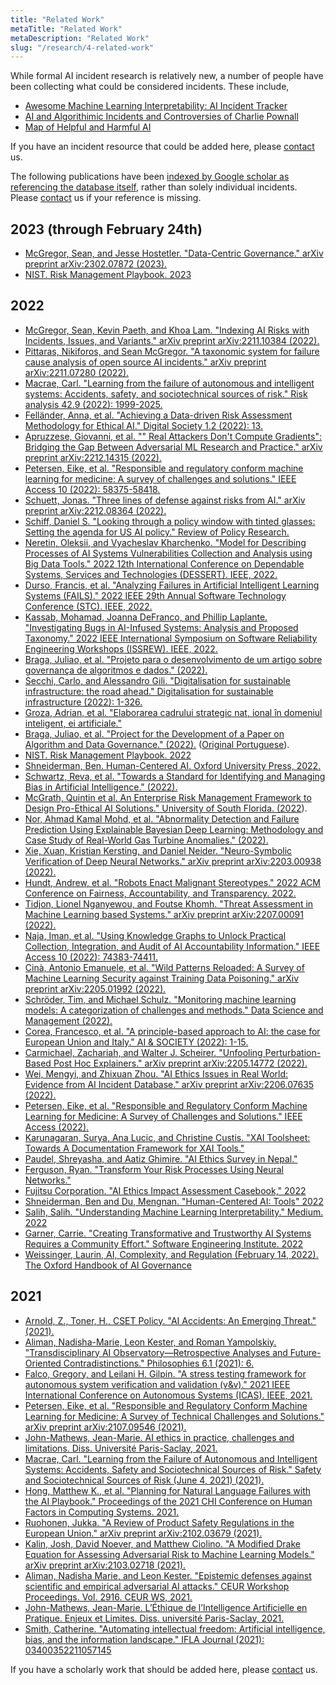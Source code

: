 ```yaml
---
title: "Related Work"
metaTitle: "Related Work"
metaDescription: "Related Work"
slug: "/research/4-related-work"
---
```


While formal AI incident research is relatively new, a number of people have been collecting what could be considered incidents. These include,

* [Awesome Machine Learning Interpretability: AI Incident Tracker](https://github.com/jphall663/awesome-machine-learning-interpretability/blob/master/README.md#ai-incident-tracker)
* [AI and Algorithimic Incidents and Controversies of Charlie Pownall](https://charliepownall.com/ai-algorithimic-incident-controversy-database/)
* [Map of Helpful and Harmful AI](https://map.ai-global.org/)

If you have an incident resource that could be added here, please [contact](/contact) us.

The following publications have been [indexed by Google scholar as referencing the database itself](https://scholar.google.com/scholar?oi=bibs&hl=en&cites=3482645389524246185), rather than solely individual incidents. Please [contact](/contact) us if your reference is missing.

## 2023 (through February 24th)

* [McGregor, Sean, and Jesse Hostetler. "Data-Centric Governance." arXiv preprint arXiv:2302.07872 (2023).](https://arxiv.org/pdf/2302.07872)
* [NIST. Risk Management Playbook. 2023](https://pages.nist.gov/AIRMF/)

## 2022 

* [McGregor, Sean, Kevin Paeth, and Khoa Lam. "Indexing AI Risks with Incidents, Issues, and Variants." arXiv preprint arXiv:2211.10384 (2022).](https://arxiv.org/pdf/2211.10384)
* [Pittaras, Nikiforos, and Sean McGregor. "A taxonomic system for failure cause analysis of open source AI incidents." arXiv preprint arXiv:2211.07280 (2022).](https://arxiv.org/pdf/2211.07280)
* [Macrae, Carl. "Learning from the failure of autonomous and intelligent systems: Accidents, safety, and sociotechnical sources of risk." Risk analysis 42.9 (2022): 1999-2025.](https://onlinelibrary.wiley.com/doi/pdfdirect/10.1111/risa.13850)
* [Felländer, Anna, et al. "Achieving a Data-driven Risk Assessment Methodology for Ethical AI." Digital Society 1.2 (2022): 13.](https://link.springer.com/article/10.1007/s44206-022-00016-0)
* [Apruzzese, Giovanni, et al. "" Real Attackers Don't Compute Gradients": Bridging the Gap Between Adversarial ML Research and Practice." arXiv preprint arXiv:2212.14315 (2022).](https://arxiv.org/pdf/2212.14315)
* [Petersen, Eike, et al. "Responsible and regulatory conform machine learning for medicine: A survey of challenges and solutions." IEEE Access 10 (2022): 58375-58418.](https://ieeexplore.ieee.org/iel7/6287639/9668973/09783196.pdf)
* [Schuett, Jonas. "Three lines of defense against risks from AI." arXiv preprint arXiv:2212.08364 (2022).](https://arxiv.org/pdf/2212.08364)
* [Schiff, Daniel S. "Looking through a policy window with tinted glasses: Setting the agenda for US AI policy." Review of Policy Research.](https://onlinelibrary.wiley.com/doi/abs/10.1111/ropr.12535)
* [Neretin, Oleksii, and Vyacheslav Kharchenko. "Model for Describing Processes of AI Systems Vulnerabilities Collection and Analysis using Big Data Tools." 2022 12th International Conference on Dependable Systems, Services and Technologies (DESSERT). IEEE, 2022.](https://ieeexplore.ieee.org/abstract/document/10018811/)
* [Durso, Francis, et al. "Analyzing Failures in Artificial Intelligent Learning Systems (FAILS)." 2022 IEEE 29th Annual Software Technology Conference (STC). IEEE, 2022.](https://ieeexplore.ieee.org/abstract/document/9951011/)
* [Kassab, Mohamad, Joanna DeFranco, and Phillip Laplante. "Investigating Bugs in AI-Infused Systems: Analysis and Proposed Taxonomy." 2022 IEEE International Symposium on Software Reliability Engineering Workshops (ISSREW). IEEE, 2022.](https://ieeexplore.ieee.org/abstract/document/9985178/)
* [Braga, Juliao, et al. "Projeto para o desenvolvimento de um artigo sobre governança de algoritmos e dados." (2022).](https://osf.io/xcpsd/download)
* [Secchi, Carlo, and Alessandro Gili. "Digitalisation for sustainable infrastructure: the road ahead." Digitalisation for sustainable infrastructure (2022): 1-326.](https://www.torrossa.com/it/resources/an/5394879)
* [Groza, Adrian, et al. "Elaborarea cadrului strategic nat, ional în domeniul inteligent, ei artificiale."](https://www.adr.gov.ro/wp-content/uploads/2022/03/Analiza-reglementarilor-pentru-domeniul-inteligentei-artificiale.pdf)
* [Braga, Juliao, et al. "Project for the Development of a Paper on Algorithm and Data Governance." (2022).](https://osf.io/sr7kt/download) ([Original Portuguese](https://osf.io/xcpsd/download)).
* [NIST. Risk Management Playbook. 2022](https://pages.nist.gov/AIRMF/)
* [Shneiderman, Ben. Human-Centered AI. Oxford University Press, 2022.](https://www.amazon.com/Human-Centered-AI-Ben-Shneiderman/dp/0192845292)  
* [Schwartz, Reva, et al. "Towards a Standard for Identifying and Managing Bias in Artificial Intelligence." (2022).](https://tsapps.nist.gov/publication/get_pdf.cfm?pub_id=934464)  
* [McGrath, Quintin et al. An Enterprise Risk Management Framework to Design Pro-Ethical AI Solutions." University of South Florida. (2022](https://www.usf.edu/business/documents/desrist/paper_65.pdf)).  
* [Nor, Ahmad Kamal Mohd, et al. "Abnormality Detection and Failure Prediction Using Explainable Bayesian Deep Learning: Methodology and Case Study of Real-World Gas Turbine Anomalies." (2022).](https://www.mdpi.com/2227-7390/10/4/554/pdf)  
* [Xie, Xuan, Kristian Kersting, and Daniel Neider. "Neuro-Symbolic Verification of Deep Neural Networks." arXiv preprint arXiv:2203.00938 (2022).](https://arxiv.org/pdf/2203.00938)  
* [Hundt, Andrew, et al. "Robots Enact Malignant Stereotypes." 2022 ACM Conference on Fairness, Accountability, and Transparency. 2022.](https://dl.acm.org/doi/fullHtml/10.1145/3531146.3533138)  
* [Tidjon, Lionel Nganyewou, and Foutse Khomh. "Threat Assessment in Machine Learning based Systems." arXiv preprint arXiv:2207.00091 (2022).](https://arxiv.org/pdf/2207.00091)  
* [Naja, Iman, et al. "Using Knowledge Graphs to Unlock Practical Collection, Integration, and Audit of AI Accountability Information." IEEE Access 10 (2022): 74383-74411.](https://ieeexplore.ieee.org/iel7/6287639/9668973/09815594.pdf)  
* [Cinà, Antonio Emanuele, et al. "Wild Patterns Reloaded: A Survey of Machine Learning Security against Training Data Poisoning." arXiv preprint arXiv:2205.01992 (2022).](https://arxiv.org/pdf/2205.01992)  
* [Schröder, Tim, and Michael Schulz. "Monitoring machine learning models: A categorization of challenges and methods." Data Science and Management (2022).](https://www.sciencedirect.com/science/article/pii/S2666764922000303)  
* [Corea, Francesco, et al. "A principle-based approach to AI: the case for European Union and Italy." AI & SOCIETY (2022): 1-15.](https://link.springer.com/article/10.1007/s00146-022-01453-8)  
* [Carmichael, Zachariah, and Walter J. Scheirer. "Unfooling Perturbation-Based Post Hoc Explainers." arXiv preprint arXiv:2205.14772 (2022).](https://arxiv.org/pdf/2205.14772)  
* [Wei, Mengyi, and Zhixuan Zhou. "AI Ethics Issues in Real World: Evidence from AI Incident Database." arXiv preprint arXiv:2206.07635 (2022).](https://arxiv.org/pdf/2206.07635)  
* [Petersen, Eike, et al. "Responsible and Regulatory Conform Machine Learning for Medicine: A Survey of Challenges and Solutions." IEEE Access (2022).](https://ieeexplore.ieee.org/iel7/6287639/9668973/09783196.pdf)  
* [Karunagaran, Surya, Ana Lucic, and Christine Custis. "XAI Toolsheet: Towards A Documentation Framework for XAI Tools."](https://a-lucic.github.io/talks/xai_pai_toolsheets.pdf)  
* [Paudel, Shreyasha, and Aatiz Ghimire. "AI Ethics Survey in Nepal."](https://www.naamii.org.np/wp-content/uploads/2021/11/AI-Ethics-Survey-Report.pdf)  
* [Ferguson, Ryan. "Transform Your Risk Processes Using Neural Networks."](https://www.firm.fm/wp-content/uploads/2022/05/Papers-Round-Table-AI-April-2022.pdf)  
* [Fujitsu Corporation. "AI Ethics Impact Assessment Casebook," 2022](https://www.fujitsu.com/global/documents/about/research/technology/aiethics/fujitsu-AIethics-case_en.pdf)  
* [Shneiderman, Ben and Du, Mengnan. "Human-Centered AI: Tools" 2022](https://hcai.site/tools/)  
* [Salih, Salih. "Understanding Machine Learning Interpretability." Medium. 2022](https://towardsdatascience.com/understanding-machine-learning-interpretability-168fd7562a1a)  
* [Garner, Carrie. "Creating Transformative and Trustworthy AI Systems Requires a Community Effort." Software Engineering Institute. 2022](https://insights.sei.cmu.edu/blog/creating-transformative-and-trustworthy-ai-systems-requires-a-community-effort/)  
* [Weissinger, Laurin, AI, Complexity, and Regulation (February 14, 2022). The Oxford Handbook of AI Governance](https://academic.oup.com/edited-volume/41989)

## 2021

* [Arnold, Z., Toner, H., CSET Policy. "AI Accidents: An Emerging Threat." (2021).](https://cset.georgetown.edu/wp-content/uploads/CSET-AI-Accidents-An-Emerging-Threat.pdf)  
* [Aliman, Nadisha-Marie, Leon Kester, and Roman Yampolskiy. "Transdisciplinary AI Observatory—Retrospective Analyses and Future-Oriented Contradistinctions." Philosophies 6.1 (2021): 6.](https://www.mdpi.com/2409-9287/6/1/6/pdf)  
* [Falco, Gregory, and Leilani H. Gilpin. "A stress testing framework for autonomous system verification and validation (v&v)." 2021 IEEE International Conference on Autonomous Systems (ICAS). IEEE, 2021.](https://www.researchgate.net/profile/Gregory-Falco/publication/352930787_A_Stress_Testing_Framework_For_Autonomous_System_Verification_And_Validation_VV/links/60e911fcb8c0d5588ce64ec5/A-Stress-Testing-Framework-For-Autonomous-System-Verification-And-Validation-V-V.pdf)  
* [Petersen, Eike, et al. "Responsible and Regulatory Conform Machine Learning for Medicine: A Survey of Technical Challenges and Solutions." arXiv preprint arXiv:2107.09546 (2021).](https://arxiv.org/pdf/2107.09546)  
* [John-Mathews, Jean-Marie. AI ethics in practice, challenges and limitations. Diss. Université Paris-Saclay, 2021.](https://tel.archives-ouvertes.fr/tel-03527232/document)  
* [Macrae, Carl. "Learning from the Failure of Autonomous and Intelligent Systems: Accidents, Safety and Sociotechnical Sources of Risk." Safety and Sociotechnical Sources of Risk (June 4, 2021) (2021).](https://nottingham-repository.worktribe.com/OutputFile/7164920)  
* [Hong, Matthew K., et al. "Planning for Natural Language Failures with the AI Playbook." Proceedings of the 2021 CHI Conference on Human Factors in Computing Systems. 2021.](https://www.adamfourney.com/papers/hong_chi2021.pdf)  
* [Ruohonen, Jukka. "A Review of Product Safety Regulations in the European Union." arXiv preprint arXiv:2102.03679 (2021).](https://arxiv.org/pdf/2102.03679)  
* [Kalin, Josh, David Noever, and Matthew Ciolino. "A Modified Drake Equation for Assessing Adversarial Risk to Machine Learning Models." arXiv preprint arXiv:2103.02718 (2021).](https://arxiv.org/pdf/2103.02718)  
* [Aliman, Nadisha Marie, and Leon Kester. "Epistemic defenses against scientific and empirical adversarial AI attacks." CEUR Workshop Proceedings. Vol. 2916. CEUR WS, 2021.](https://dspace.library.uu.nl/bitstream/handle/1874/413353/paper_1.pdf?sequence=1)  
* [John-Mathews, Jean-Marie. L’Éthique de l’Intelligence Artificielle en Pratique. Enjeux et Limites. Diss. université Paris-Saclay, 2021.](https://www.theses.fr/2021UPASI015.pdf)  
* [Smith, Catherine. "Automating intellectual freedom: Artificial intelligence, bias, and the information landscape." IFLA Journal (2021): 03400352211057145](https://journals.sagepub.com/doi/abs/10.1177/03400352211057145)


If you have a scholarly work that should be added here, please [contact](/contact) us.
